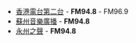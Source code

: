 *[[香港電台第二台|香港電台第二台]] - '''FM94.8''' - FM96.9
*[[蘇州音樂廣播|蘇州音樂廣播]]  - '''FM94.8'''
*[[永州之聲|永州之聲]]  - '''FM94.8'''
{{disambig|Cat=組織機構消歧義}}